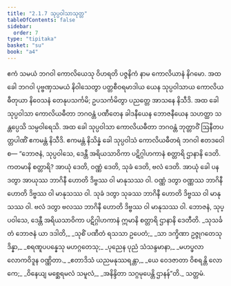 ```yaml
---
title: "2.1.7 သုပ္ပဝါသာသုတ္တ"
tableOfContents: false
sidebar:
  order: 7
type: "tipitaka"
basket: "su"
book: "a4"
---
```



<DynamicBreadcrumb />

<Division number="57" book="a4" e="ch" v="15" p="373">

<Paragraph number="417" book="a4">
ဧကံ သမယံ ဘဂဝါ ကောလိယေသု ဝိဟရတိ ပဇ္ဇနိကံ နာမ ကောလိယာနံ နိဂမော. အထ ခေါ ဘဂဝါ ပုဗ္ဗဏှသမယံ နိဝါသေတွာ ပတ္တစီဝရမာဒါယ ယေန သုပ္ပဝါသာယ ကောလိယဓီတုယာ နိဝေသနံ တေနုပသင်္ကမိ; ဥပသင်္ကမိတွာ ပညတ္တေ အာသနေ နိသီဒိ. အထ ခေါ သုပ္ပဝါသာ ကောလိယဓီတာ ဘဂဝန္တံ ပဏီတေန ခါဒနီယေန ဘောဇနီယေန သဟတ္ထာ သန္တပ္ပေသိ သမ္ပဝါရေသိ. အထ ခေါ သုပ္ပဝါသာ ကောလိယဓီတာ ဘဂဝန္တံ ဘုတ္တာဝိံ ဩနီတပတ္တပါဏိံ ဧကမန္တံ နိသီဒိ. ဧကမန္တံ နိသိန္နံ ခေါ သုပ္ပဝါသံ ကောလိယဓီတရံ ဘဂဝါ ဧတဒဝေါစ—
</Paragraph>

<Paragraph number="418" book="a4">
“ဘောဇနံ, သုပ္ပဝါသေ, ဒေန္တီ အရိယသာဝိကာ ပဋိဂ္ဂါဟကာနံ စတ္တာရိ ဌာနာနိ ဒေတိ. ကတမာနိ စတ္တာရိ? အာယုံ ဒေတိ, ဝဏ္ဏံ ဒေတိ, သုခံ ဒေတိ, ဗလံ ဒေတိ. အာယုံ ခေါ ပန ဒတွာ အာယုဿ ဘာဂိနီ ဟောတိ ဒိဗ္ဗဿ ဝါ မာနုသဿ ဝါ. ဝဏ္ဏံ ဒတွာ ဝဏ္ဏဿ ဘာဂိနီ ဟောတိ ဒိဗ္ဗဿ ဝါ မာနုသဿ ဝါ. သုခံ ဒတွာ သုခဿ ဘာဂိနီ ဟောတိ ဒိဗ္ဗဿ ဝါ မာနုသဿ ဝါ. ဗလံ ဒတွာ ဗလဿ ဘာဂိနီ ဟောတိ ဒိဗ္ဗဿ ဝါ မာနုသဿ ဝါ. ဘောဇနံ, သုပ္ပဝါသေ, ဒေန္တီ အရိယသာဝိကာ ပဋိဂ္ဂါဟကာနံ ဣမာနိ စတ္တာရိ ဌာနာနိ ဒေတီတိ.
</Paragraph>

<Paragraph number="419" type="verses" book="a4">
_သုသင်္ခတံ ဘောဇနံ ယာ ဒဒါတိ,_  
_သုစိံ ပဏီတံ ရသသာ ဥပေတံ;_  
_သာ ဒက္ခိဏာ ဥဇ္ဇုဂတေသု ဒိန္နာ,_  
_စရဏူပပန္နေသု မဟဂ္ဂတေသု;_  
_ပုညေန ပုညံ သံသန္ဒမာနာ,_  
_မဟပ္ဖလာ လောကဝိဒူန ဝဏ္ဏိတာ._  

</Paragraph>

<Paragraph number="420" type="verses" book="a4">
_ဧတာဒိသံ ယညမနုဿရန္တာ,_  
_ယေ ဝေဒဇာတာ ဝိစရန္တိ လောကေ;_  
_ဝိနေယျ မစ္ဆေရမလံ သမူလံ,_  
_အနိန္ဒိတာ သဂ္ဂမုပေန္တိ ဌာနန်”တိ._  


</Paragraph>
</Division>

<Paragraph number="421" type="center" book="a4">
သတ္တမံ.
</Paragraph>